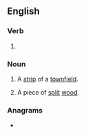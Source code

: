==English==

===Verb===
{{head|en|verb form}}

# {{present participle of|rive|lang=en|nocat=1}}

===Noun===
{{en-noun}}

# {{lb|en|historical|agriculture}} A [[strip]] of a [[townfield]].
# {{lb|en|archaic}} A piece of [[split]] [[wood]].

===Anagrams===
* {{anagrams|en|a=giinrv|Irving|Virgin|Virnig|virgin|viring}}